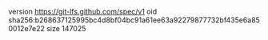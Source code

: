 version https://git-lfs.github.com/spec/v1
oid sha256:b268637125995bc4d8bf04bc91a61ee63a92279877732bf435e6a850012e7e22
size 147025
